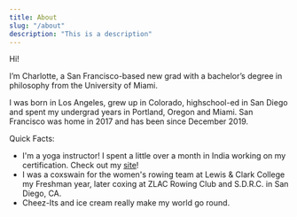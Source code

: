```yaml
---
title: About
slug: "/about"
description: "This is a description"
---
```


Hi!

I’m Charlotte, a San Francisco-based new grad with a bachelor’s degree in philosophy from the University of Miami.

I was born in Los Angeles, grew up in Colorado, highschool-ed in San Diego and spent my undergrad years in Portland, Oregon and Miami. San Francisco was home in 2017 and has been since December 2019.

Quick Facts:

- I'm a yoga instructor! I spent a little over a month in India working on my certification. Check out my [site](https://www.charlotteresnickyoga.com/)!
- I was a coxswain for the women's rowing team at Lewis & Clark College my Freshman year, later coxing at ZLAC Rowing Club and S.D.R.C. in San Diego, CA.
- Cheez-Its and ice cream really make my world go round.

